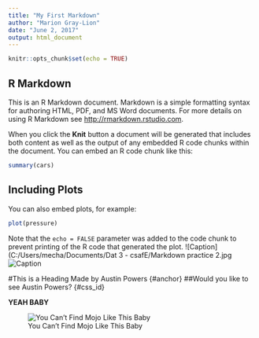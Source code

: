 ---
title: "My First Markdown"
author: "Marion Gray-Lion"
date: "June 2, 2017"
output: html_document
---

```{r setup, include=FALSE}
knitr::opts_chunk$set(echo = TRUE)
```

## R Markdown

This is an R Markdown document. Markdown is a simple formatting syntax for authoring HTML, PDF, and MS Word documents. For more details on using R Markdown see <http://rmarkdown.rstudio.com>.

When you click the **Knit** button a document will be generated that includes both content as well as the output of any embedded R code chunks within the document. You can embed an R code chunk like this:

```{r cars}
summary(cars)
```

## Including Plots

You can also embed plots, for example:

```{r pressure, echo=FALSE}
plot(pressure)
```

Note that the `echo = FALSE` parameter was added to the code chunk to prevent printing of the R code that generated the plot.
![Caption](C:/Users/mecha/Documents/Dat 3 - csafE/Markdown practice 2.jpg
![Caption](C:/Users/mecha/Documents/Dat 3 - csafE/)

#This is a Heading Made by Austin Powers {#anchor}
##Would you like to see Austin Powers? {#css_id}

**YEAH BABY**

![You Can't Find Mojo Like This Baby](austin-powers.jpg)

